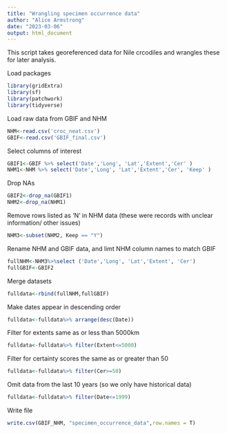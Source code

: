 ```yaml
---
title: "Wrangling specimen occurrence data"
author: "Alice Armstrong"
date: "2023-03-06"
output: html_document
---
```


This script takes georeferenced data for Nile crcodiles and wrangles these for later analysis.


Load packages 
```r
library(gridExtra)
library(sf)
library(patchwork)
library(tidyverse)
```


Load raw data from GBIF and NHM 
```r
NHM<-read.csv('croc_neat.csv')
GBIF<-read.csv('GBIF_final.csv')

```


Select columns of interest 
```r
GBIF1<-GBIF %>% select('Date','Long', 'Lat','Extent','Cer' )
NHM1<-NHM %>% select('Date','Long', 'Lat','Extent','Cer', 'Keep' )
```

Drop NAs
```r
GBIF2<-drop_na(GBIF1)
NHM2<-drop_na(NHM1)
```

Remove rows listed as ‘N’ in NHM data (these were records with unclear information/ other issues)
```r
NHM3<-subset(NHM2, Keep == "Y")
```

Rename NHM and GBIF data, and limt NHM column names to match GBIF
```r
fullNHM<-NHM3%>%select ('Date','Long', 'Lat','Extent', 'Cer')
fullGBIF<-GBIF2
```

Merge datasets
```r
fulldata<-rbind(fullNHM,fullGBIF)
```


Make dates appear in descending order 
```r
fulldata<-fulldata%>% arrange(desc(Date))
```

Filter for extents same as or less than 5000km
```r
fulldata<-fulldata%>% filter(Extent<=5000)
```

Filter for certainty scores the same as or greater than 50
```r
fulldata<-fulldata%>% filter(Cer>=50)
```

Omit data from the last 10 years (so we only have historical data)
```r
fulldata<-fulldata%>% filter(Date<=1999)
```

Write file
```r
write.csv(GBIF_NHM, "specimen_occurrence_data",row.names = T)
```